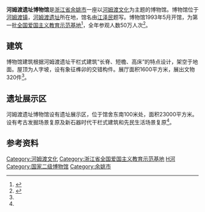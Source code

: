 {{coord|29|57|52.15|N|121|20|42.11|E|display=title}}
{{Infobox Museum
 |name          = 河姆渡遗址博物馆
 |image         = Hemudu Site Museum, 2017-08-12 92.jpg
 |imagesize     = 
 |caption       = 
 |logo          = 
 |logosize      = 
 |map_type      = 
 |map_caption   = 
 |latitude      = 
 |longitude     = 
 |established   = 1993年5月
 |dissolved     = 
 |location      = [[浙江省|浙江省]][[余姚市|余姚市]][[河姆渡镇|河姆渡镇]]
 |type          = 文物博物馆
 |visitors      = 
 |director      = 
 |curator       = 
 |publictransit = 
 |website       = http://www.hemudusite.com/
}}
'''河姆渡遗址博物馆'''是[[浙江省|浙江省]][[余姚市|余姚市]]一座以[[河姆渡文化|河姆渡文化]]为主题的博物馆。博物馆位于[[河姆渡镇|河姆渡镇]]，[[河姆渡遗址|河姆渡遗址]]所在地，馆名由[[江泽民|江泽民]]题写。博物馆1993年5月开馆，为第一批[[全国爱国主义教育示范基地|全国爱国主义教育示范基地]]<ref name="main">{{cite web|url=http://gtoc.ningbo.gov.cn/art/2016/3/26/art_210_230221.html|title=河姆渡遗址博物馆|publisher=宁波文化网|date=2016-03-26|accessdate=2016-07-30}}{{dead link|date=2018年3月 |bot=InternetArchiveBot |fix-attempted=yes }}</ref>，全年参观人数50万人次<ref>{{cite web|url=http://news.xinhuanet.com/local/2013-10/15/c_117719473.htm|title=浙江余姚：河姆渡遗址博物馆水灾后重新开放|publisher=新华网|date=2013-10-15|accessdate=2016-07-30|archive-date=2013-10-19|archive-url=https://web.archive.org/web/20131019204333/http://news.xinhuanet.com/local/2013-10/15/c_117719473.htm|dead-url=no}}</ref>。

== 建筑 ==
博物馆建筑根据河姆渡遗址干栏式建筑“长脊、短檐、高床”的特点设计，架空于地面。屋顶为人字坡，设有象征榫卯的交错构件。展厅面积1600平方米，展出文物320件<ref name="main" />。

== 遗址展示区 ==
河姆渡遗址博物馆设有遗址展示区，位于馆舍东南100米处，面积23000平方米。设有考古发掘场景复原及新石器时代干栏式建筑和先民生活场景复原<ref name="main" />。

== 参考资料 ==
{{reflist}}

{{浙江省全国爱国主义教育示范基地}}
{{Ningbo-stub}}
[[Category:河姆渡文化|Category:河姆渡文化]]
[[Category:浙江省全国爱国主义教育示范基地|Category:浙江省全国爱国主义教育示范基地]]
[[Category:宁波市的博物馆|H河]]
[[Category:国家二级博物馆|Category:国家二级博物馆]]
[[Category:余姚市|Category:余姚市]]